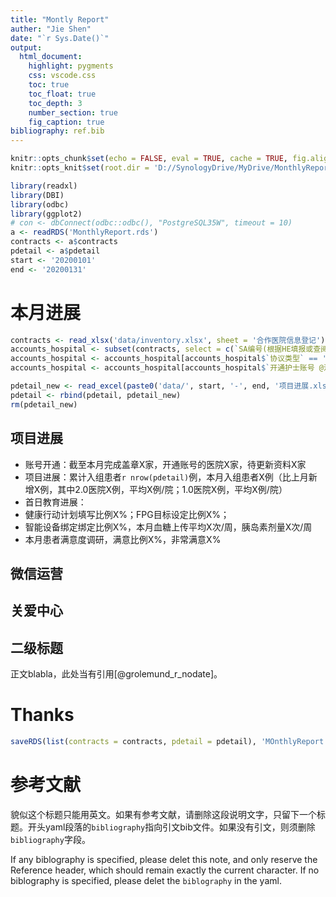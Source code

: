 ```yaml
---
title: "Montly Report"
auther: "Jie Shen"
date: "`r Sys.Date()`"
output:
  html_document:
    highlight: pygments
    css: vscode.css
    toc: true
    toc_float: true
    toc_depth: 3
    number_section: true
    fig_caption: true
bibliography: ref.bib
---
```


```r
knitr::opts_chunk$set(echo = FALSE, eval = TRUE, cache = TRUE, fig.align = 'center', message = FALSE, error = FALSE, warning = FALSE)
knitr::opts_knit$set(root.dir = 'D://SynologyDrive/MyDrive/MonthlyReport')
```

```r
library(readxl)
library(DBI)
library(odbc)
library(ggplot2)
# con <- dbConnect(odbc::odbc(), "PostgreSQL35W", timeout = 10)
a <- readRDS('MonthlyReport.rds')
contracts <- a$contracts
pdetail <- a$pdetail
start <- '20200101'
end <- '20200131'
```

# 本月进展

```r
contracts <- read_xlsx('data/inventory.xlsx', sheet = '合作医院信息登记')
accounts_hospital <- subset(contracts, select = c(`SA编号(根据HE填报或查阅目标医院表)`,`协议类型`, `开通护士账号 @沈捷 @佩佩`, `开通护士账号日期@沈捷 @佩佩`))
accounts_hospital <- accounts_hospital[accounts_hospital$`协议类型` == '合作护士服务协议',]
accounts_hospital <- accounts_hospital[accounts_hospital$`开通护士账号 @沈捷 @佩佩` == '是',]

```


```r
pdetail_new <- read_excel(paste0('data/', start, '-', end, '项目进展.xlsx'), sheet = 'D-患者详情数据')
pdetail <- rbind(pdetail, pdetail_new)
rm(pdetail_new)

```

## 项目进展

+ 账号开通：截至本月完成盖章X家，开通账号的医院X家，待更新资料X家
+ 项目进展：累计入组患者`r nrow(pdetail)`例，本月入组患者X例（比上月新增X例，其中2.0医院X例，平均X例/院；1.0医院X例，平均X例/院）
+ 首日教育进展：
+ 健康行动计划填写比例X%；FPG目标设定比例X%；
+ 智能设备绑定绑定比例X%，本月血糖上传平均X次/周，胰岛素剂量X次/周
+ 本月患者满意度调研，满意比例X%，非常满意X%

## 微信运营

## 关爱中心
  
## 二级标题

正文blabla，此处当有引用[@grolemund_r_nodate]。

# Thanks

```r
saveRDS(list(contracts = contracts, pdetail = pdetail), 'MOnthlyReport.rds')
```


# 参考文献{#References}

貌似这个标题只能用英文。如果有参考文献，请删除这段说明文字，只留下一个标题。开头yaml段落的`bibliography`指向引文bib文件。如果没有引文，则须删除`bibliography`字段。

If any biblography is specified, please delet this note, and only reserve the Reference header, which should remain exactly the current character. If no biblography is specified, please delet the `biblography` in the yaml.
